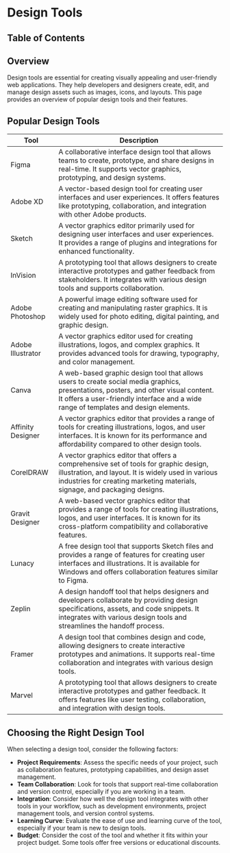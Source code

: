 
# Design Tools

## Table of Contents

## Overview

Design tools are essential for creating visually appealing and user-friendly web applications. They help developers and designers create, edit, and manage design assets such as images, icons, and layouts. This page provides an overview of popular design tools and their features.

## Popular Design Tools

| Tool              | Description                                                                                                                                                                                                                 |
| ----------------- | --------------------------------------------------------------------------------------------------------------------------------------------------------------------------------------------------------------------------- |
| Figma             | A collaborative interface design tool that allows teams to create, prototype, and share designs in real-time. It supports vector graphics, prototyping, and design systems.                                                 |
| Adobe XD          | A vector-based design tool for creating user interfaces and user experiences. It offers features like prototyping, collaboration, and integration with other Adobe products.                                                |
| Sketch            | A vector graphics editor primarily used for designing user interfaces and user experiences. It provides a range of plugins and integrations for enhanced functionality.                                                     |
| InVision          | A prototyping tool that allows designers to create interactive prototypes and gather feedback from stakeholders. It integrates with various design tools and supports collaboration.                                        |
| Adobe Photoshop   | A powerful image editing software used for creating and manipulating raster graphics. It is widely used for photo editing, digital painting, and graphic design.                                                            |
| Adobe Illustrator | A vector graphics editor used for creating illustrations, logos, and complex graphics. It provides advanced tools for drawing, typography, and color management.                                                            |
| Canva             | A web-based graphic design tool that allows users to create social media graphics, presentations, posters, and other visual content. It offers a user-friendly interface and a wide range of templates and design elements. |
| Affinity Designer | A vector graphics editor that provides a range of tools for creating illustrations, logos, and user interfaces. It is known for its performance and affordability compared to other design tools.                           |
| CorelDRAW         | A vector graphics editor that offers a comprehensive set of tools for graphic design, illustration, and layout. It is widely used in various industries for creating marketing materials, signage, and packaging designs.   |
| Gravit Designer   | A web-based vector graphics editor that provides a range of tools for creating illustrations, logos, and user interfaces. It is known for its cross-platform compatibility and collaborative features.                      |
| Lunacy            | A free design tool that supports Sketch files and provides a range of features for creating user interfaces and illustrations. It is available for Windows and offers collaboration features similar to Figma.              |
| Zeplin            | A design handoff tool that helps designers and developers collaborate by providing design specifications, assets, and code snippets. It integrates with various design tools and streamlines the handoff process.           |
| Framer            | A design tool that combines design and code, allowing designers to create interactive prototypes and animations. It supports real-time collaboration and integrates with various design tools.                              |
| Marvel            | A prototyping tool that allows designers to create interactive prototypes and gather feedback. It offers features like user testing, collaboration, and integration with design tools.                                      |

## Choosing the Right Design Tool

When selecting a design tool, consider the following factors:

- **Project Requirements**: Assess the specific needs of your project, such as collaboration features, prototyping capabilities, and design asset management.
- **Team Collaboration**: Look for tools that support real-time collaboration and version control, especially if you are working in a team.
- **Integration**: Consider how well the design tool integrates with other tools in your workflow, such as development environments, project management tools, and version control systems.
- **Learning Curve**: Evaluate the ease of use and learning curve of the tool, especially if your team is new to design tools.
- **Budget**: Consider the cost of the tool and whether it fits within your project budget. Some tools offer free versions or educational discounts.

<BackToTop />
